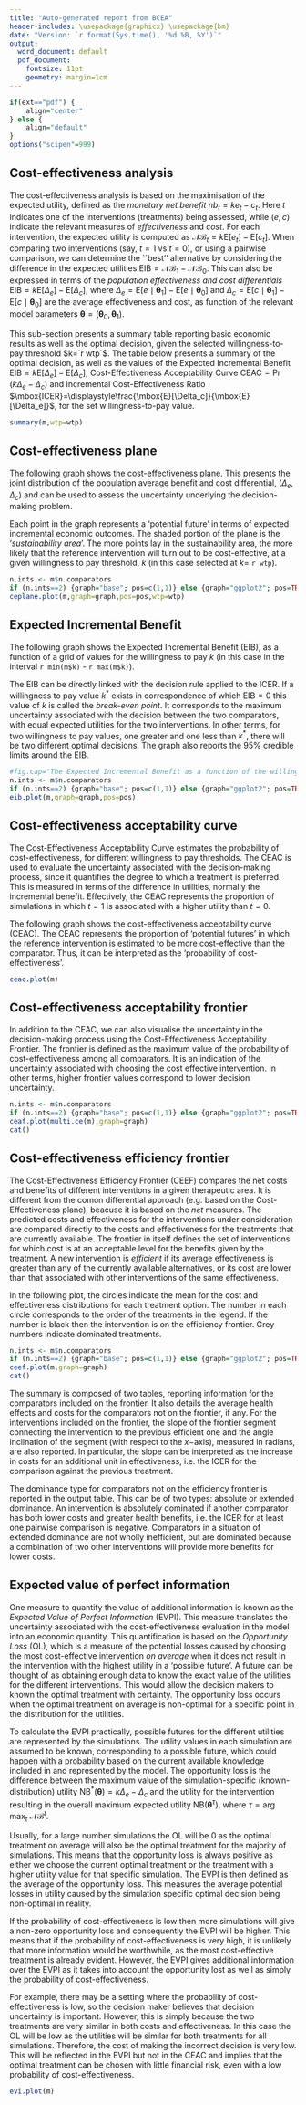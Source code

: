 ```yaml
---
title: "Auto-generated report from BCEA"
header-includes: \usepackage{graphicx} \usepackage{bm}
date: "Version: `r format(Sys.time(), '%d %B, %Y')`"
output:
  word_document: default
  pdf_document:
    fontsize: 11pt
    geometry: margin=1cm
---
```


```r
if(ext=="pdf") {
    align="center"
} else {
    align="default"
}
options("scipen"=999)
```

## Cost-effectiveness analysis 
The cost-effectiveness analysis is based on the maximisation of the expected utility, defined as the _monetary net benefit_ $nb_t=ke_t-c_t$. Here $t$ indicates one of the interventions (treatments) being assessed, while $(e,c)$ indicate the relevant measures of _effectiveness_ and _cost_. For each intervention, the expected utility is computed as $\mathcal{NB}_t=k\mbox{E}[e_t]-\mbox{E}[c_t]$. When comparing two interventions (say, $t=1$ vs $t=0$), or using a pairwise comparison, we can determine the ``best'' alternative by considering the difference in the expected utilities $\mbox{EIB}=\mathcal{NB}_1-\mathcal{NB}_0$. This can also be expressed in terms of the _population effectiveness and cost differentials_  $\mbox{EIB}=k\mbox{E}[\Delta_e]-\mbox{E}[\Delta_c]$, where $\Delta_e=\mbox{E}[e\mid\bm\theta_1]-\mbox{E}[e\mid\bm\theta_0]$ and $\Delta_c=\mbox{E}[c\mid\bm\theta_1]-\mbox{E}[c\mid\bm\theta_0]$ are the average effectiveness and cost, as function of the relevant model parameters $\bm\theta=(\bm\theta_0,\bm\theta_1)$.

This sub-section presents a summary table reporting basic economic results as well as the optimal decision, given the selected willingness-to-pay threshold $k=`r wtp`$. The table below presents a summary of the optimal decision, as well as the values of the Expected Incremental Benefit $\mbox{EIB}=k\mbox{E}[\Delta_e]-\mbox{E}[\Delta_c]$, Cost-Effectiveness Acceptability Curve $\mbox{CEAC}=\Pr(k\Delta_e-\Delta_c)$ and Incremental Cost-Effectiveness Ratio $\mbox{ICER}=\displaystyle\frac{\mbox{E}[\Delta_c]}{\mbox{E}[\Delta_e]}$, for the set willingness-to-pay value.

```r
summary(m,wtp=wtp)
```

## Cost-effectiveness plane
The following graph shows the cost-effectiveness plane. This presents the joint distribution of the population average benefit and cost differential, $(\Delta_e,\Delta_c)$ and can be used to assess the uncertainty underlying the decision-making problem. 

Each point in the graph represents a 'potential future' in terms of expected incremental economic outcomes. The shaded portion of the plane is the '_sustainability area_'. The more points lay in the sustainability area, the more likely that the reference intervention will turn out to be cost-effective, at a given willingness to pay threshold, $k$ (in this case selected at $k=$ `r wtp`).

```r
n.ints <- m$n.comparators
if (n.ints==2) {graph="base"; pos=c(1,1)} else {graph="ggplot2"; pos=TRUE}
ceplane.plot(m,graph=graph,pos=pos,wtp=wtp)
```

## Expected Incremental Benefit
The following graph shows the Expected Incremental Benefit (EIB), as a function of a grid of values for the willingness to pay $k$ (in this case in the interval `r min(m$k)` - `r max(m$k)`). 

The EIB can be directly linked with the decision rule applied to the ICER. If a willingness to pay value $k^*$ exists in correspondence of which $\mbox{EIB}=0$ this value of $k$ is called the _break-even point_. It corresponds to the maximum uncertainty associated with the decision between the two comparators, with equal expected utilities for the two interventions. In other terms, for two willingness to pay values, one greater and one less than $k^*$, there will be two different optimal decisions. The graph also reports the 95% credible limits around the EIB. 

```r
#fig.cap="The Expected Incremental Benefit as a function of the willingness-to-pay",
n.ints <- m$n.comparators
if (n.ints==2) {graph="base"; pos=c(1,1)} else {graph="ggplot2"; pos=TRUE}
eib.plot(m,graph=graph,pos=pos)
```

## Cost-effectiveness acceptability curve
The Cost-Effectiveness Acceptability Curve estimates the probability of cost-effectiveness, for different willingness to pay thresholds. The CEAC is used to evaluate the uncertainty associated with the decision-making process, since it quantifies the degree to which a treatment is preferred. This is measured in terms of the difference in utilities, normally the incremental benefit. Effectively, the CEAC represents the proportion of simulations in which $t=1$ is associated with a higher utility than $t=0$.

The following graph shows the cost-effectiveness acceptability curve (CEAC). The CEAC represents the proportion of 'potential futures' in which the reference intervention is estimated to be more cost-effective than the comparator. Thus, it can be interpreted as the 'probability of cost-effectiveness'. 

```r
ceac.plot(m)
```

## Cost-effectiveness acceptability frontier
In addition to the CEAC, we can also visualise the uncertainty in the decision-making process using the Cost-Effectiveness Acceptability Frontier. The frontier is defined as the maximum value of the probability of cost-effectiveness among all comparators. It is an indication of the uncertainty associated with choosing the cost effective intervention. In other terms, higher frontier values correspond to lower decision uncertainty.

```r
n.ints <- m$n.comparators
if (n.ints==2) {graph="base"; pos=c(1,1)} else {graph="ggplot2"; pos=TRUE}
ceaf.plot(multi.ce(m),graph=graph)
cat()
```

## Cost-effectiveness efficiency frontier
The Cost-Effectiveness Efficiency Frontier (CEEF) compares the net costs and benefits of different interventions in a given therapeutic area. It is different from the comon differential approach (e.g. based on the Cost-Effectiveness plane), beacuse it is based on the _net_ measures. The predicted costs and effectiveness for the interventions under consideration are compared directly to the costs and effectiveness for the treatments that are currently available. The frontier in itself defines the set of interventions for which cost is at an acceptable level for the benefits given by the treatment. A new intervention is _efficient_ if its average effectiveness is greater than any of the currently available alternatives, or its cost are lower than that associated with other interventions of the same effectiveness.

In the following plot, the circles indicate the mean for the cost and effectiveness distributions for each treatment option. The number in each circle corresponds to the order of the treatments in the legend. If the number is black then the intervention is on the efficiency frontier. Grey numbers indicate dominated treatments. 

```r
n.ints <- m$n.comparators
if (n.ints==2) {graph="base"; pos=c(1,1)} else {graph="ggplot2"; pos=TRUE}
ceef.plot(m,graph=graph)
cat()
```

The summary is composed of two tables, reporting information for the comparators included on the frontier. It also details the average health effects and costs for the comparators not on the frontier, if any. For the interventions included on the frontier, the slope of the frontier segment connecting the intervention to the previous efficient one and the angle inclination of the segment (with respect to the $x-$axis), measured in radians, are also reported. In particular, the slope can be interpreted as the increase in costs for an additional unit in effectiveness, i.e. the ICER for the comparison against the previous treatment. 

The dominance type for comparators not on the efficiency frontier is reported in the output table. This can be of two types: absolute or extended dominance. An intervention is absolutely dominated if another comparator has both lower costs and greater health benefits, i.e. the ICER for at least one pairwise comparison is negative. Comparators in a situation of extended dominance are not wholly inefficient, but are dominated because a combination of two other interventions will provide more benefits for lower costs. 

## Expected value of perfect information
One measure to quantify the value of additional information is known as the _Expected Value of Perfect Information_ (EVPI). This measure translates the uncertainty associated with the cost-effectiveness evaluation in the model into an economic quantity. This quantification is based on the _Opportunity Loss_ (OL), which is a measure of the potential losses caused by choosing the most cost-effective intervention _on average_ when it does not result in the intervention with the highest utility in a 'possible future'. A future can be thought of as obtaining enough data to know the exact value of the utilities for the different interventions. This would allow the decision makers to known the optimal treatment with certainty. The opportunity loss occurs when the optimal treatment on average is non-optimal for a specific point in the distribution for the utilities.

To calculate the EVPI practically, possible futures for the different utilities are represented by the simulations. The utility values in each simulation are assumed to be known, corresponding to a possible future, which could happen with a probability based on the current available knowledge included in and represented by the model. The opportunity loss is the difference between the maximum value of the simulation-specific (known-distribution) utility $\mbox{NB}^*(\bm\theta)=k\Delta_e-\Delta_c$ and the utility for the intervention resulting in the overall maximum expected utility $\mbox{NB}(\bm\theta^\tau)$, where $\tau=\text{arg max}_t  ~\mathcal{NB}^t$.

Usually, for a large number simulations the OL will be 0 as the optimal treatment on average will also be the optimal treatment for the majority of simulations. This means that the opportunity loss is always positive as either we choose the current optimal treatment or the treatment with a higher utility value for that specific simulation. The EVPI is then defined as the average of the opportunity loss. This measures the average potential losses in utility caused by the simulation specific optimal decision being non-optimal in reality.

If the probability of cost-effectiveness is low then more simulations will give a non-zero opportunity loss and consequently the EVPI will be higher. This means that  if the probability of cost-effectiveness is very high, it is unlikely that more information would be worthwhile, as the most cost-effective treatment is already evident. However, the EVPI gives additional information over the EVPI as it takes into account the opportunity lost as well as simply the probability of cost-effectiveness. 

For example, there may be a setting where the probability of cost-effectiveness is low, so the decision maker believes that decision uncertainty is important. However, this is simply because the two treatments are very similar in both costs and effectiveness. In this case the OL will be low as the utilities will be similar for both treatments for all simulations. Therefore, the cost of making the incorrect decision is very low. This will be reflected in the EVPI but not in the CEAC and implies that the optimal treatment can be chosen with little financial risk, even with a low probability of cost-effectiveness.

```r
evi.plot(m)
```
